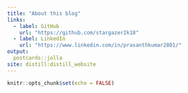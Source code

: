 ```yaml
---
title: "About this blog"
links:
  - label: GitHub
    url: "https://github.com/stargazer2k18"
  - label: LinkedIn
    url: "https://www.linkedin.com/in/prasanthkumar2801/"
output: 
  postcards::jolla
site: distill:distill_website
---
```


```r
knitr::opts_chunk$set(echo = FALSE)
```